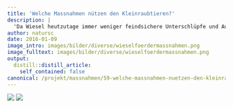 ```yaml
---
title: 'Welche Massnahmen nützen den Kleinraubtieren?'
description: |
  'Da Wiesel heutzutage immer weniger feindsichere Unterschlüpfe und Aufzuchtstätten sowie Deckung bietende Strukturen in der Landschaft vorfinden, ist es für diese zierlichen Mäusejäger schwierig zu überleben. An vielen Orten werden sie immer seltener. Das Heft von Agrofutura und WIN Wieselnetz zeigt auf, mit welchen Massnahmen man Wiesel fördern und gleichzeitig Mäuseprobleme längerfristig unter Kontrolle halten kann. Wiesel & Co am Zimmerberg fördert im Bezirk Horgen die im Heft beschriebenen Massnahmen. Die Wahl erfolgt zusammen mit dem Landeigner bzw. -bewirtschafter situationsabhängig. Die Naturschutzvereine der Trägerschaft unterstützen die Realisierung beratend, tatkräftig und bei ausgewählten Massnahmen zudem finanziell. WiCoZ ist der Meinung, dass Klein- und Grossstrukturen nicht dogmatisch nach Schema X gebaut werden sollen; Schliesslich sind die unzähligen Organismen unseres Ökosystems auf die Koexistenz sehr unterschiedlicher Teillebensräume angewiesen.  Erfahren Sie in den folgenden Beiträgen, wie einzelne Typen von Deckungsstrukturen für Wiesel & Co besonders wirkungsvoll werden. Kleine Empfehlungen zur Vorgehensweise bei der Anlage können den Unterschied ausmachen, dass sich die Zielarten wirklich ansiedeln.  '
author: natursc
date: 2016-01-09
image_intro: images/bilder/diverse/wieselfoerdermassnahmen.png
image_fulltext: images/bilder/diverse/wieselfoerdermassnahmen.png
output:
  distill::distill_article:
    self_contained: false
canonical: /projekt/massnahmen/59-welche-massnahmen-nuetzen-den-kleinraubtieren-am-zimmerberg
---
```


![](images/bilder/diverse/wieselfoerdermassnahmen.png) <!--image_intro-->
![](images/bilder/diverse/wieselfoerdermassnahmen.png) <!--image_fulltext-->



<!--http://wieselundco.ch/projekt/massnahmen/59-welche-massnahmen-nuetzen-den-kleinraubtieren-am-zimmerberg-->
